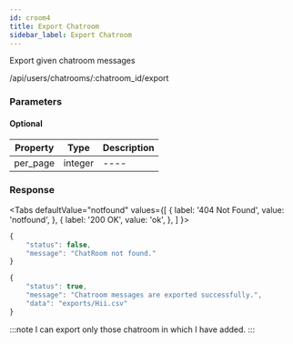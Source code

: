 ```yaml
---
id: croom4
title: Export Chatroom
sidebar_label: Export Chatroom
---
```



Export given chatroom messages

<Endpoint req="GET">/api/users/chatrooms/:chatroom_id/export</Endpoint>


### Parameters 

#### Optional

| Property | Type | Description |
| ---- | ---- | ---- |
| per_page | integer | ---- |


### Response

<Tabs
  defaultValue="notfound"
  values={[
    { label: '404 Not Found', value: 'notfound', },
    { label: '200 OK', value: 'ok', },
  ]
}>
<TabItem value="notfound">

```js
{
    "status": false,
    "message": "ChatRoom not found."
}
```
</TabItem>
<TabItem value="ok">

```js
{
    "status": true,
    "message": "Chatroom messages are exported successfully.",
    "data": "exports/Hii.csv"
}
```
</TabItem>
</Tabs>

:::note
I can export only those chatroom in which I have added.
:::